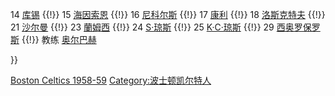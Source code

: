 {{Navbox
|name = 波士顿凯尔特人1958–59赛季NBA总冠军
|tracking = <includeonly>no</includeonly>
|titlestyle = {{NBA color cell|Boston Celtics |border=2}}
|belowstyle = {{NBA color cell2|Boston Celtics}}
|title = [[波士頓塞爾提克|{{color|white|波士頓塞爾提克}}]] 1958–59赛季NBA总冠军
|list1 = <div>
6 [[比尔·拉塞尔|拉塞尔]] {{!}}
14 [[鲍勃·库锡|库锡]] {{!}}
15 [[汤姆·海因索恩|海因索恩]] {{!}}
16 [[杰克·尼科尔斯 (篮球运动员)|尼科尔斯]] {{!}}
17 [[杰纳·康利|康利]] {{!}}
18 [[吉姆·洛斯克特夫|洛斯克特夫]] {{!}}
21 [[比尔·沙尔曼|沙尔曼]] {{!}}
23 [[弗兰克·蘭姆西|蘭姆西]] {{!}}
24 [[萨姆·琼斯 (篮球运动员)|S·琼斯]] {{!}}
25 [[K·C·琼斯|K·C·琼斯]] {{!}}
29 [[卢·西奥罗保罗斯|西奥罗保罗斯]] {{!}}
教练 [[阿诺德·奥尔巴赫|奥尔巴赫]]
</div>
}}<noinclude>
{{collapsible option}}
[[Category:NBA总冠军导航模板|Boston Celtics 1958-59]]
[[Category:波士顿凯尔特人]]
</noinclude>